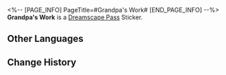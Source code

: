 <%-- [PAGE_INFO]
PageTitle=#Grandpa's Work#
[END_PAGE_INFO] --%>
{{Stub|Location information}}
{{Item Infobox
|id          = 223353
|image       = Dreamscape Pass Sticker Grandpa's Work.png
|type        = Dreamscape Pass Sticker
|type2       = A Certain Someone's Past Stickers
|invCategory = 
|rarity      = 4
|effect      = Digital stickers that can be used to decorate the pages of the Dreamtour Handbook. They come in many different styles.
|description = 
|source1     = [[Touch upon someone's memory about clocks]]
}}
{{Description|Its functionality takes a back seat to artistry and remembrance.}}
'''Grandpa's Work''' is a [[Dreamscape Pass]] Sticker.

==Other Languages==
{{Other Languages
|en   = Grandpa's Work
|zhs  = 爷爷的作品
|zht  = 爺爺的作品
|ja   = おじいちゃんの作品
|ko   = 할아버지의 작품
|es   = La obra del abuelo
|fr   = L'œuvre de Grand-père
|ru   = Дедушкина работа
|th   = ผลงานของคุณปู่
|vi   = Tác Phẩm Của Ông
|de   = Großvaters Arbeit
|id   = Karya Kakek
|pt   = Trabalho do Vovô
}}

==Change History==
{{Change History|2.0}}